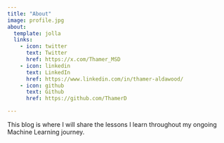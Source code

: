 ```yaml
---
title: "About"
image: profile.jpg
about:
  template: jolla
  links:
    - icon: twitter
      text: Twitter
      href: https://x.com/Thamer_MSD
    - icon: linkedin
      text: LinkedIn
      href: https://www.linkedin.com/in/thamer-aldawood/ 
    - icon: github
      text: Github
      href: https://github.com/ThamerD

---
```


This blog is where I will share the lessons I learn throughout my ongoing Machine Learning journey.
